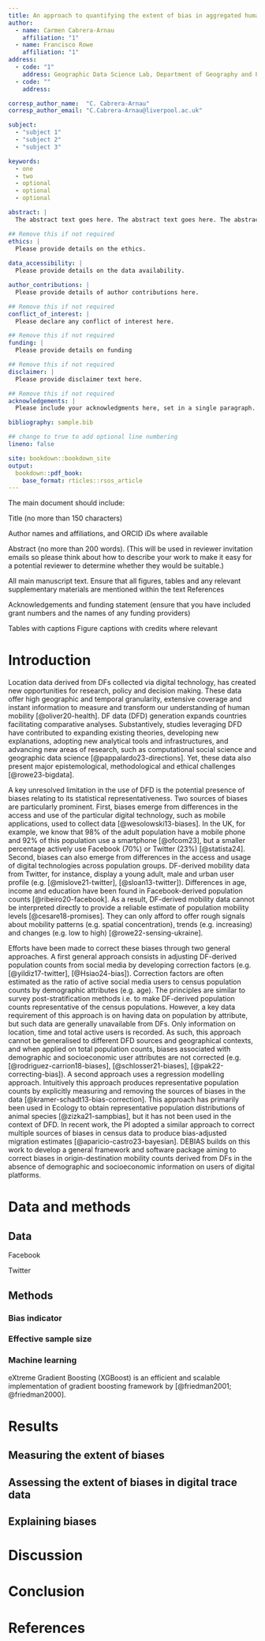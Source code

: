 ```yaml
---
title: An approach to quantifying the extent of bias in aggregated human population data extracted from digital platforms
author:
  - name: Carmen Cabrera-Arnau
    affiliation: "1"
  - name: Francisco Rowe
    affiliation: "1"
address:
  - code: "1"
    address: Geographic Data Science Lab, Department of Geography and Planning, University of Liverpool, Liverpool, United Kingdom.
  - code: ""
    address: 

corresp_author_name:  "C. Cabrera-Arnau"
corresp_author_email: "C.Cabrera-Arnau@liverpool.ac.uk"

subject:
  - "subject 1"
  - "subject 2"
  - "subject 3"

keywords:
  - one
  - two
  - optional
  - optional
  - optional

abstract: |
  The abstract text goes here. The abstract text goes here. The abstract text goes here. The abstract text goes here. The abstract text goes here. The abstract text goes here. The abstract text goes here. The abstract text goes here.

## Remove this if not required
ethics: |
  Please provide details on the ethics.
  
data_accessibility: |
  Please provide details on the data availability.

author_contributions: |
  Please provide details of author contributions here.

## Remove this if not required
conflict_of_interest: |
  Please declare any conflict of interest here.

## Remove this if not required
funding: |
  Please provide details on funding

## Remove this if not required
disclaimer: |
  Please provide disclaimer text here.

## Remove this if not required
acknowledgements: |
  Please include your acknowledgments here, set in a single paragraph. Please do not include any acknowledgments in the Supporting Information, or anywhere else in the manuscript.

bibliography: sample.bib

## change to true to add optional line numbering
lineno: false

site: bookdown::bookdown_site
output: 
  bookdown::pdf_book:
    base_format: rticles::rsos_article
---
```


::: {.callout-note icon="false"}
The main document should include:

Title (no more than 150 characters)

Author names and affiliations, and ORCID iDs where available

Abstract (no more than 200 words). (This will be used in reviewer invitation emails so please think about how to describe your work to make it easy for a potential reviewer to determine whether they would be suitable.)

All main manuscript text. Ensure that all figures, tables and any relevant supplementary materials are mentioned within the text References

Acknowledgements and funding statement (ensure that you have included grant numbers and the names of any funding providers)

Tables with captions Figure captions with credits where relevant
:::

\newpage

# Introduction

<!-- CCA: PROPOSED PARAGRAPH STRUCTURE-->

<!-- P1: The emergence of Digital Footprint Data (DFD) has created new opportunities, particularly for research and policy. -->

<!-- P2: However, DFD is subject to biases that may compromise its representativity. Addressing these biases is critical because, if big data analyses rely on biased data, this can perpetuate social injustice and unfairly amplify socioeconomic disparities. -->

<!-- P3: Biases in DFD can arise from various sources. Here, we focus on biases caused by [specify sources such as demographic gaps, digital divides, or sampling limitations]. -->

<!-- P4: Efforts have been made to measure and explore the nature of biases across multiple data sources (brief literature review). -->

<!-- P5: However, there is no standard approach for identifying or correcting biases in spatially and temporally aggregated DFD. Developing transparent, well-documented standards is essential, especially since most DFD sources are aggregated and, for privacy reasons, do not include user profile information. -->

<!-- P6: This paper aims to establish a framework to address this gap, contributing by proposing a standardised approach for identifying and measuring biases in DFD, as well as explaining the origin of these biases. -->

<!-- THE THREE PARAGRAPHS BELOW WERE WRITTEN BY FR -->

<!--  The rapid growth in mobile phone penetration globally has created new opportunities for research, policy and decision making. Though the collection of call records, data streams, Mobile phones record highly precise and frequent location information in real time. As such, -->

<!-- Location data extracted from mobile phones represent a great resource to understand the spatio-temporal patterns of human mobility; that is, how and where people move. However, differences in the access and use of digital technology, such as smartphone applications across the population create biases leading to variations in the statistical representation of population groups in the resulting datasets. These biases have represented a major obstacle, leading to skepticism and deterring widespread use of these data. Work has made some progress on addressing biases for data capturing basic population attributes, such as sex and age. Less has been done at addressing biases for data which do not disclose population attributes. This paper provides a general overview of existing biases and state-of-the-art approaches, and discusses potential avenues for future research. -->

<!-- Focus on aggregated data to ensure privacy and confidentiality -->

<!-- CCA: I COPIED THE TEXT BELOW FROM CFS AS IT GATHERS MANY OF THE POINTS WE WANT TO MAKE IN THE INTRODUCTION AS WELL AS MULTIPLE REFERENCES -->

Location data derived from DFs collected via digital technology, has created new opportunities for research, policy and decision making. These data offer high geographic and temporal granularity, extensive coverage and instant information to measure and transform our understanding of human mobility [@oliver20-health]. DF data (DFD) generation expands countries facilitating comparative analyses. Substantively, studies leveraging DFD have contributed to expanding existing theories, developing new explanations, adopting new analytical tools and infrastructures, and advancing new areas of research, such as computational social science and geographic data science [@pappalardo23-directions]. Yet, these data also present major epistemological, methodological and ethical challenges [@rowe23-bigdata].

A key unresolved limitation in the use of DFD is the potential presence of biases relating to its statistical representativeness. Two sources of biases are particularly prominent. First, biases emerge from differences in the access and use of the particular digital technology, such as mobile applications, used to collect data [@wesolowski13-biases]. In the UK, for example, we know that 98% of the adult population have a mobile phone and 92% of this population use a smartphone [@ofcom23], but a smaller percentage actively use Facebook (70%) or Twitter (23%) [@statista24]. Second, biases can also emerge from differences in the access and usage of digital technologies across population groups. DF-derived mobility data from Twitter, for instance, display a young adult, male and urban user profile (e.g. [@mislove21-twitter], [@sloan13-twitter]). Differences in age, income and education have been found in Facebook-derived population counts [@ribeiro20-facebook]. As a result, DF-derived mobility data cannot be interpreted directly to provide a reliable estimate of population mobility levels [@cesare18-promises]. They can only afford to offer rough signals about mobility patterns (e.g. spatial concentration), trends (e.g. increasing) and changes (e.g. low to high) [@rowe22-sensing-ukraine].

Efforts have been made to correct these biases through two general approaches. A first general approach consists in adjusting DF-derived population counts from social media by developing correction factors (e.g. [@yildiz17-twitter], [@Hsiao24-bias]). Correction factors are often estimated as the ratio of active social media users to census population counts by demographic attributes (e.g. age). The principles are similar to survey post-stratification methods i.e. to make DF-derived population counts representative of the census populations. However, a key data requirement of this approach is on having data on population by attribute, but such data are generally unavailable from DFs. Only information on location, time and total active users is recorded. As such, this approach cannot be generalised to different DFD sources and geographical contexts, and when applied on total population counts, biases associated with demographic and socioeconomic user attributes are not corrected (e.g. [@rodriguez-carrion18-biases], [@schlosser21-biases], [@pak22-correcting-bias]). A second approach uses a regression modelling approach. Intuitively this approach produces representative population counts by explicitly measuring and removing the sources of biases in the data [@kramer-schadt13-bias-correction]. This approach has primarily been used in Ecology to obtain representative population distributions of animal species [@zizka21-sampbias], but it has not been used in the context of DFD. In recent work, the PI adopted a similar approach to correct multiple sources of biases in census data to produce bias-adjusted migration estimates [@aparicio-castro23-bayesian]. DEBIAS builds on this work to develop a general framework and software package aiming to correct biases in origin-destination mobility counts derived from DFs in the absence of demographic and socioeconomic information on users of digital platforms.

# Data and methods

## Data

Facebook

Twitter

## Methods

### Bias indicator

### Effective sample size

### Machine learning

eXtreme Gradient Boosting (XGBoost) is an efficient and scalable implementation of gradient boosting framework by [@friedman2001; @friedman2000].

# Results

## Measuring the extent of biases

## Assessing the extent of biases in digital trace data

## Explaining biases

# Discussion

# Conclusion

# References
